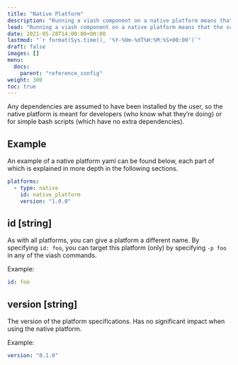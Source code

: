 ```yaml
---
title: "Native Platform"
description: "Running a viash component on a native platform means that the script will be executed in your current environment."
lead: "Running a viash component on a native platform means that the script will be executed in your current environment."
date: 2021-05-28T14:00:00+00:00
lastmod: "`r format(Sys.time(), '%Y-%Om-%dT%H:%M:%S+00:00')`"
draft: false
images: []
menu:
  docs:
    parent: "reference_config"
weight: 300
toc: true
---
```



Any dependencies are assumed to have been installed by the user, so the native platform is meant for developers (who know what they're doing) or for simple bash scripts (which have no extra dependencies).

## Example
An example of a native platform yaml can be found below, each part of which is explained in more depth in the following sections. 

```yaml
platforms:
  - type: native
    id: native_platform
    version: "1.0.0"
```

## id [string] {#id}
As with all platforms, you can give a platform a different name. By specifying `id: foo`, you can target this platform (only) by specifying `-p foo` in any of the viash commands.

Example:
```yaml
id: foo
```

## version [string] {#version}
The version of the platform specifications. Has no significant impact when using the native platform.

Example:
```yaml
version: "0.1.0"
```


